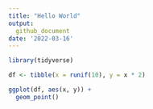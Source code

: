 ```yaml
---
title: "Hello World"
output: 
  github_document
date: '2022-03-16'
---
```


```r

library(tidyverse)

df <- tibble(x = runif(10), y = x * 2)

ggplot(df, aes(x, y)) +
  geom_point()

```